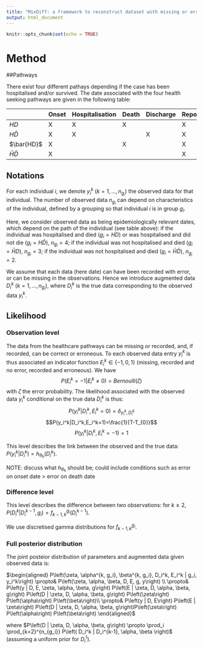```yaml
---
title: "MixDiff: a framework to reconstruct dataset with missing or erroneous data for outbreaks intervention"
output: html_document
---
```


```r
knitr::opts_chunk$set(echo = TRUE)
```

# Method

##Pathways

There exist four different pathays depending if the case has been hospitalised and/or survived. The date associated with the four health seeking pathways are given in the following table: 

|                  | Onset | Hospitalisation | Death | Discharge | Report |
|------------------|-------|-----------------|-------|-----------|--------|
| $HD$             |   X   |        X        |   X   |           |    X   |
| $H\bar{D}$       |   X   |        X        |       |     X     |    X   |
| $\bar{HD}$       |   X   |                 |   X   |           |    X   |
| $\bar{H}\bar{D}$ |   X   |                 |       |           |    X   |

## Notations

For each individual $i$, we denote $y_i^k$ $(k=1, \ldots, n_{g_i})$ the observed data for that individual. 
The number of observed data $n_{g_i}$ can depend on characteristics of the individual, defined by a grouping so that individual $i$ is in group $g_i$. 

Here, we consider observed data as being epidemiologically relevant dates, which depend on the path of the individual (see table above): if the individual was hospitalised and died ($g_i=HD$) or was hospitalised and did not die ($g_i=H\bar{D}$), $n_{g_i}=4$; if the individual was not hospitalised and died ($g_i=\bar{H}D$), $n_{g_i}=3$; if the individual was not hospitalised and died ($g_i=\bar{H}\bar{D}$), $n_{g_i}=2$.

We assume that each data (here date) can have been recorded with error, or can be missing in the observations. Hence we introduce augmented data $D_i^k$ $(k=1, \ldots, n_{g_i})$, where $D_i^k$ is the true data corresponding to the observed data $y_i^k$. 

## Likelihood

### Observation level

The data from the healthcare pathways can be missing or recorded, and, if recorded, can be correct or erroneous. To each observed data entry $y_i^k$ is thus associated an indicator function $E_i^k \in \{-1,0,1 \}$ (missing, recorded and no error, recorded and erroneous). We have
$$P(E_i^k=-1|E_i^k \neq 0)= Bernoulli(\zeta)$$
with $\zeta$ the error probability. The likelihood associated with the observed data $y_i^k$ conditional on the true data $D_i^k$ is thus:
$$P(y_i^k|D_i^k,E_i^k=0)=\delta_{y_i^k,D_i^k}$$
$$P(y_i^k|D_i^k,E_i^k=1)=\frac{1}{T-T_{0}}$$
$$P(y_i^k|D_i^k,E_i^k=-1)=1$$

This level describes the link between the observed and the true data: 
$P\left(y_i^k|D_i^k\right) = h_{\theta_h}\left(D_i^k\right)$.

NOTE: discuss what $h_{\theta_h}$ should be; could include conditions such as error on onset date > error on death date

### Difference level

This level describes the difference between two observations: 
for $k\geq 2$, $P\left(D_i^k|D_i^{k-1}, g_i\right) = f_{k-1, k}^{g_i}\left(D_i^{k-1}\right)$. 

We use discretised gamma distributions for $f_{k-1, k}^{g_i}$. 

<!--In our example, we assume that the distribution of the delay between exposure and onset $f_{E, O}^{g_i}=f_{E, O}$ does not depend on the group - NOT RELEVANT FOR NOW AS NOT CONSIDERING EXPOSURE DATE -->

### Full posterior distribution

The joint posteior distribution of parameters and augmented data given observed data is:

$\begin{aligned}
P\left(\zeta, \alpha^{k, g_i}, \beta^{k, g_i}, D_i^k, E_i^k | g_i, y_i^k\right) \propto& P\left(\zeta, \alpha, \beta, D, E, g, y\right) \\
  \propto& P\left(y | D, E, \zeta, \alpha, \beta, g\right) P\left(E | \zeta, D, \alpha, \beta, g\right) P\left(D | \zeta, D, \alpha, \beta, g\right) P\left(\zeta\right) P\left(\alpha\right) P\left(\beta\right)\\
    \propto& P\left(y | D, E\right) P\left(E | \zeta\right) P\left(D | \zeta, D, \alpha, \beta, g\right)P\left(\zeta\right) P\left(\alpha\right) P\left(\beta\right)
\end{aligned}$

where $P\left(D | \zeta, D, \alpha, \beta, g\right) \propto \prod_i \prod_{k=2}^{n_{g_i}} P\left( D_i^k | D_i^{k-1}, \alpha, \beta \right)$ (assuming a uniform prior for $D_i^1$). 






